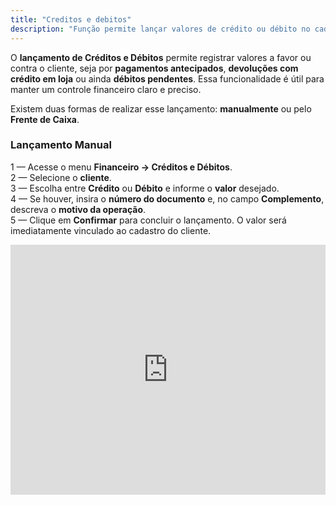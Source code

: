 ```yaml
---
title: "Creditos e debitos"
description: "Função permite lançar valores de crédito ou débito no cadastro do cliente de forma manual ou via Frente de Caixa."
---
```


O **lançamento de Créditos e Débitos** permite registrar valores a favor ou contra o cliente, seja por **pagamentos antecipados**, **devoluções com crédito em loja** ou ainda **débitos pendentes**. Essa funcionalidade é útil para manter um controle financeiro claro e preciso.

Existem duas formas de realizar esse lançamento: **manualmente** ou pelo **Frente de Caixa**.

### **Lançamento Manual**

1 — Acesse o menu **Financeiro → Créditos e Débitos**.\
2 — Selecione o **cliente**.\
3 — Escolha entre **Crédito** ou **Débito** e informe o **valor** desejado.\
4 — Se houver, insira o **número do documento** e, no campo **Complemento**, descreva o **motivo da operação**.\
5 — Clique em **Confirmar** para concluir o lançamento. O valor será imediatamente vinculado ao cadastro do cliente.

<iframe width="100%" height="400" src="https://www.youtube.com/embed/i2g7ckJghPg?si=ztT4XA9X58XVdyUN" title="YouTube video player" frameborder="0" allow="accelerometer; autoplay; clipboard-write; encrypted-media; gyroscope; picture-in-picture; web-share" referrerpolicy="strict-origin-when-cross-origin" allowfullscreen />